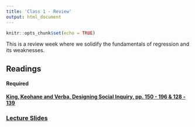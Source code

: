 ```yaml
---
title: 'Class 1 - Review'
output: html_document
---
```


```r
knitr::opts_chunk$set(echo = TRUE)
```

This is a review week where we solidify the fundamentals of regression and its weaknesses.

## Readings
#### Required
**[King, Keohane and Verba, Designing Social Inquiry, pp. 150 - 196 & 128 - 139](Classes/Class_1/KKV_Class_1.pdf)**

### [Lecture Slides](Classes/Class_1/Slides_Class1_v16.pdf)
